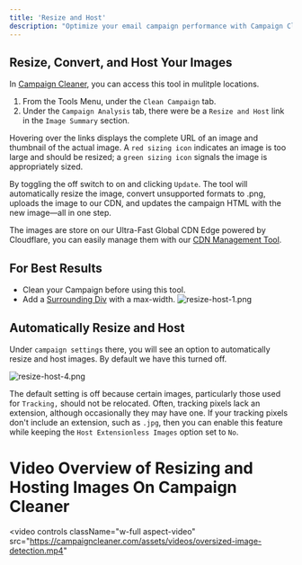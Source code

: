 ```yaml
---
title: 'Resize and Host'
description: "Optimize your email campaign performance with Campaign Cleaner's image resizing and hosting services—ensure fast loading times and perfect display across all devices"
---
```


## Resize, Convert, and Host Your Images

In [Campaign Cleaner](https://campaigncleaner.com), you can access this tool in mulitple locations.

1. From the Tools Menu, under the `Clean Campaign` tab.
2. Under the `Campaign Analysis` tab, there were be a `Resize and Host` link in the `Image Summary` section.

Hovering over the links displays the complete URL of an image and thumbnail of the actual image. A `red sizing icon` indicates an image is too large and should be resized; a `green sizing icon` signals the image is appropriately sized.

By toggling the off switch to on and clicking `Update`. The tool will automatically resize the image, convert unsupported formats to .png, uploads the image to our CDN, and updates the campaign HTML with the new image—all in one step.

The images are store on our Ultra-Fast Global CDN Edge powered by Cloudflare, you can easily manage them with our [CDN Management Tool](/management/cdn-management).

## For Best Results
- Clean your Campaign before using this tool.
- Add a [Surrounding Div](/features-settings/surrounding-html-div) with a max-width.
![resize-host-1.png](/images/resize-host-1.png)

## Automatically Resize and Host

Under `campaign settings` there, you will see an option to automatically resize and host images.  By default we have this turned off.

![resize-host-4.png](/images/resize-and-host-4.png)

The default setting is off because certain images, particularly those used for `Tracking,` should not be relocated. Often, tracking pixels lack an extension, although occasionally they may have one. If your tracking pixels don't include an extension, such as `.jpg`, then you can enable this feature while keeping the `Host Extensionless Images` option set to  `No`.

# Video Overview of Resizing and Hosting Images On Campaign Cleaner

<video
  controls
  className="w-full aspect-video"
  src="https://campaigncleaner.com/assets/videos/oversized-image-detection.mp4"
></video>


